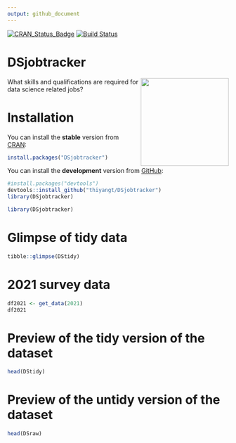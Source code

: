 ```yaml
---
output: github_document
---
```


[![CRAN_Status_Badge](http://www.r-pkg.org/badges/version/DSjobtracker)](https://CRAN.R-project.org/package=DSjobtracker)
[![Build
Status](https://travis-ci.org/thiyangt/DSjobtracker.svg?branch=master)](https://travis-ci.org/thiyangt/DSjobtracker)

# DSjobtracker 
<img src="man/figures/hexsticker.png" align="right" height="200"/>

What skills and qualifications are required for data science related jobs?

# Installation

You can install the **stable** version from [CRAN](https://cran.r-project.org/web/packages/DSjobtracker/index.html):

```r
install.packages("DSjobtracker")
```

You can install the **development** version from [GitHub](https://github.com/thiyangt/DSjobtracker):

```r
#install.packages("devtools")
devtools::install_github("thiyangt/DSjobtracker")
library(DSjobtracker)
```

```r
library(DSjobtracker)
```

# Glimpse of tidy data

```r
tibble::glimpse(DStidy)
```

# 2021 survey data

```r
df2021 <- get_data(2021)
df2021
```

# Preview of the tidy version of the dataset

```r
head(DStidy)
```



# Preview of the untidy version of the dataset

```r

head(DSraw)
```



